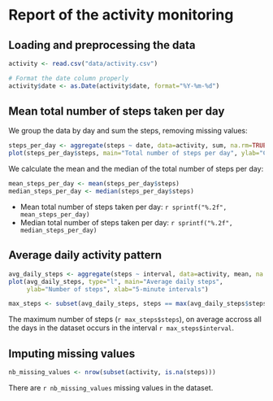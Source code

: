 # Report of the activity monitoring


## Loading and preprocessing the data

```r
activity <- read.csv("data/activity.csv")

# Format the date column properly
activity$date <- as.Date(activity$date, format="%Y-%m-%d")
```


## Mean total number of steps taken per day

We group the data by day and sum the steps, removing missing values:

```r
steps_per_day <- aggregate(steps ~ date, data=activity, sum, na.rm=TRUE)
plot(steps_per_day$steps, main="Total number of steps per day", ylab="Count", xlab="Date", col="seagreen", type="h")

```

We calculate the mean and the median of the total number of steps per day:

```r
mean_steps_per_day <- mean(steps_per_day$steps)
median_steps_per_day <- median(steps_per_day$steps)
```

* Mean total number of steps taken per day: `r sprintf("%.2f", mean_steps_per_day)`
* Median total number of steps taken per day: `r sprintf("%.2f", median_steps_per_day)`


## Average daily activity pattern

```r
avg_daily_steps <- aggregate(steps ~ interval, data=activity, mean, na.rm = T)
plot(avg_daily_steps, type="l", main="Average daily steps", 
     ylab="Number of steps", xlab="5-minute intervals")

max_steps <- subset(avg_daily_steps, steps == max(avg_daily_steps$steps))
```

The maximum number of steps (`r max_steps$steps`), on average accross all the days in the dataset occurs in the interval `r max_steps$interval`.


## Imputing missing values
```r
nb_missing_values <- nrow(subset(activity, is.na(steps)))
```

There are `r nb_missing_values` missing values in the dataset.

